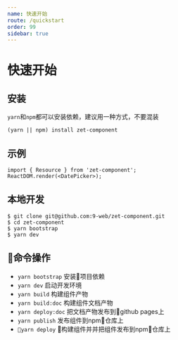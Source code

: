 ```yaml
---
name: 快速开始
route: /quickstart
order: 99
sidebar: true
---
```


# 快速开始

## 安装
`yarn`和`npm`都可以安装依赖，建议用一种方式，不要混装
```
(yarn || npm) install zet-component
```

## 示例
```
import { Resource } from 'zet-component';
ReactDOM.render(<DatePicker>);
```

## 本地开发
```
$ git clone git@github.com:9-web/zet-component.git
$ cd zet-component
$ yarn bootstrap
$ yarn dev
```

## 命令操作
* `yarn bootstrap` 安装项目依赖
* `yarn dev` 启动开发环境
* `yarn build` 构建组件产物
* `yarn build:doc` 构建组件文档产物
* `yarn deploy:doc` 把文档产物发布到github pages上
* `yarn publish` 发布组件到npm仓库上
* `yarn deploy` 构建组件并并把组件发布到npm仓库上
